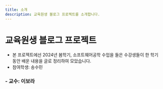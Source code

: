```yaml
---
title: 소개
description: 교육원생 블로그 프로젝트를 소개합니다.
---
```


# 교육원생 블로그 프로젝트
- 본 프로젝트에선 2024년 봄학기, 소프트웨어공학 수업을 들은 수강생들이 한 학기동안 배운 내용을 글로 정리하여 모았습니다.
- 참여학생: 송수민
### - 교수: 이보라
